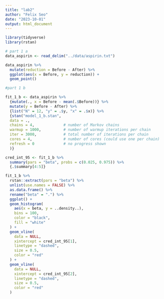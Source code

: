 ```yaml
---
title: "lab2"
author: "Felix Seo"
date: "2023-10-01"
output: html_document
---
```


```r
library(tidyverse)
library(rstan)
```

```r
# part 1 a
data_aspirin <- read_delim("../data/aspirin.txt")

data_aspirin %>% 
  mutate(reduction = Before - After) %>% 
  ggplot(aes(x = Before, y = reduction)) +
  geom_point()
```

```r
#part 1 b

fit_1_b <- data_aspirin %>% 
  {mutate(., x = Before - mean(.$Before))} %>%
  mutate(y = Before - After) %>%
  {list("N" = 12, "y" = .$y, "x" = .$x)} %>% 
  {stan("model_1_b.stan", 
  data = .,
  chains = 4,             # number of Markov chains
  warmup = 1000,          # number of warmup iterations per chain
  iter = 3000,            # total number of iterations per chain
  cores = 4,              # number of cores (could use one per chain)
  refresh = 0             # no progress shown
  )}

cred_int_95 <- fit_1_b %>% 
  summary(pars = "beta", probs = c(0.025, 0.975)) %>% 
  {.$summary[4:5]}

fit_1_b %>% 
  rstan::extract(pars = "beta") %>% 
  unlist(use.names = FALSE) %>% 
  as.data.frame() %>% 
  rename("beta" = ".") %>% 
  ggplot() +
  geom_histogram(
    aes(x = beta, y = ..density..),
    bins = 100, 
    color = "black", 
    fill = "white"
  ) +
  geom_vline(
    data = NULL,
    xintercept = cred_int_95[1],
    linetype = "dashed", 
    size = 0.5,
    color = "red"
  ) +
  geom_vline(
    data = NULL,
    xintercept = cred_int_95[2],
    linetype = "dashed", 
    size = 0.5,
    color = "red"
  )



```

